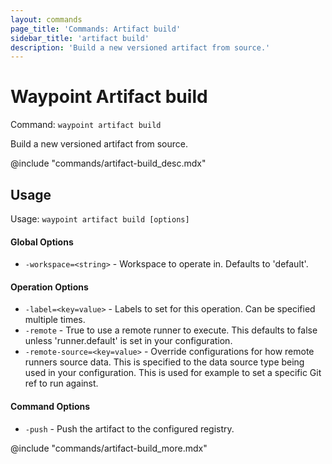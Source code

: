 ```yaml
---
layout: commands
page_title: 'Commands: Artifact build'
sidebar_title: 'artifact build'
description: 'Build a new versioned artifact from source.'
---
```


# Waypoint Artifact build

Command: `waypoint artifact build`

Build a new versioned artifact from source.

@include "commands/artifact-build_desc.mdx"

## Usage

Usage: `waypoint artifact build [options]`

#### Global Options

- `-workspace=<string>` - Workspace to operate in. Defaults to 'default'.

#### Operation Options

- `-label=<key=value>` - Labels to set for this operation. Can be specified multiple times.
- `-remote` - True to use a remote runner to execute. This defaults to false
  unless 'runner.default' is set in your configuration.
- `-remote-source=<key=value>` - Override configurations for how remote runners source data. This is specified to the data source type being used in your configuration. This is used for example to set a specific Git ref to run against.

#### Command Options

- `-push` - Push the artifact to the configured registry.

@include "commands/artifact-build_more.mdx"
